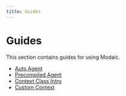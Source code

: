 ```yaml
---
title: Guides
---
```


# Guides

This section contains guides for using Modaic.

- [Auto Agent](./auto_agent.mdx)
- [Precompiled Agent](./precompiled_agent.mdx)
- [Context Class Intro](./context/context_class_intro.mdx)
- [Custom Context](./context/custom_context.mdx)